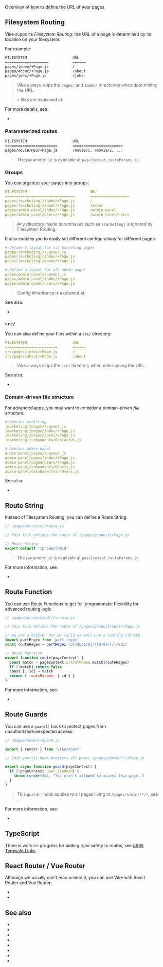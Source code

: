 
Overview of how to define the URL of your pages.


## Filesystem Routing

Vike supports *Filesystem Routing*: the URL of a page is determined by its location on your filesystem.

For example:

```bash
FILESYSTEM                     URL
====================           ======
pages/index/+Page.js           /
pages/about/+Page.js           /about
pages/jobs/+Page.js            /jobs
```

> Vike always skips the `pages/` and `index/` directories when determining the URL.

> `+` files are explained at: <Link href="/config#files" doNotInferSectionTitle />

For more details, see:
 - <Link href="/filesystem-routing" />

### Parameterized routes

```bash
FILESYSTEM                     URL
========================       =======================
pages/movie/@id/+Page.js       /movie/1, /movie/2, ...
```

> The parameter `id` is available at <Link href="/pageContext#:~:text=pageContext.routeParams,-%3A">`pageContext.routeParams.id`</Link>.

### Groups

You can organize your pages into groups:

```yaml
FILESYSTEM                             URL
================================       ==================
pages/(marketing)/index/+Page.js       /
pages/(marketing)/about/+Page.js       /about
pages/admin-panel/index/+Page.js       /admin-panel
pages/admin-panel/users/+Page.js       /admin-panel/users
```
> Any directory inside parentheses such as `(marketing)` is ignored by Filesystem Routing.

It also enables you to easily set different configurations for different pages:

```yaml
# Define a layout for all marketing pages
pages/(marketing)/+Layout.js
pages/(marketing)/index/+Page.js
pages/(marketing)/about/+Page.js

# Define a layout for all admin pages
pages/admin-panel/+Layout.js
pages/admin-panel/index/+Page.js
pages/admin-panel/users/+Page.js
```

> Config inheritance is explained at: <Link href="/config#inheritance" />

See also:
 - <Link href="/filesystem-routing#ignored-directories" />


### `src/`

You can also define your files within a `src/` directory:

```yaml
FILESYSTEM                     URL
========================       ======
src/pages/index/+Page.js       /
src/pages/about/+Page.js       /about
```

> Vike always skips the `src/` directory when determining the URL.

See also:
 - <Link href="/filesystem-routing#ignored-directories" />


### Domain-driven file structure

For advanced apps, you may want to consider a *domain-driven file structure*.

```yaml
# Domain: marketing
(marketing)/pages/+Layout.js
(marketing)/pages/index/+Page.js
(marketing)/pages/about/+Page.js
(marketing)/components/ContactUs.js

# Domain: admin panel
admin-panel/pages/+Layout.js
admin-panel/pages/index/+Page.js
admin-panel/pages/users/+Page.js
admin-panel/components/Charts.js
admin-panel/database/fetchUsers.js
```

See also:
 - <Link href='/file-structure#domain-driven' />


## Route String

Instead of Filesystem Routing, you can define a Route String.

```js
// /pages/product/+route.js

// This file defines the route of /pages/product/+Page.js

// Route String
export default '/product/@id'
```

> The parameter `id` is available at <Link href="/pageContext#:~:text=pageContext.routeParams,-%3A">`pageContext.routeParams.id`</Link>.

For more information, see:
 - <Link href="/route-string" />


## Route Function

You can use Route Functions to get full programmatic flexibility for advanced routing logic.

```js
// /pages/product/edit/+route.js

// This file defines the route of /pages/product/edit/+Page.js

// We use a RegExp, but we could as well use a routing library.
import partRegex from 'part-regex'
const routeRegex = partRegex`/product/${/([0-9]+)/}/edit`

// Route Function
export function route(pageContext) {
  const match = pageContext.urlPathname.match(routeRegex)
  if (!match) return false
  const [, id] = match
  return { routeParams: { id } }
}
```

For more information, see:
- <Link href="/route-function" />

## Route Guards

You can use a `guard()` hook to protect pages from unauthorized/unexpected access.

```js
// /pages/admin/+guard.js

import { render } from 'vike/abort'

// This guard() hook protects all pages /pages/admin/**/+Page.js

export async function guard(pageContext) {
  if (!pageContext.user.isAdmin) {
    throw render(401, "You aren't allowed to access this page.')
  }
}
```

> This `guard()` hook applies to all pages living at `/pages/admin/**/*`, see <Link href="/config#inheritance" />.

For more information, see:
- <Link href="/guard" />


## TypeScript

There is work-in-progress for adding type safety to routes, see [#698 Typesafe Links](https://github.com/vikejs/vike/issues/698).


## React Router / Vue Router

Although we usually don't recommend it, you can use Vike with React Router and Vue Router:
 - <Link href="/react-router" />
 - <Link href="/vue-router" />

## See also

 - <Link href="/filesystem-routing" />
 - <Link href="/route-string" />
 - <Link href="/route-function" />
 - <Link href="/routing-precedence" />
 - <Link href="/guard" />
 - <Link href="/vue-router" />
 - <Link href="/react-router" />
 - <Link href="/server-routing-vs-client-routing" />
